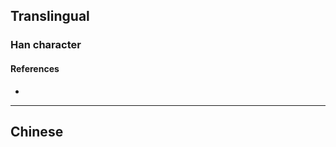 {{also|湊}}
{{character info/new}}
==Translingual==

===Han character===
{{Han char|rn=15|rad=冫|as=09|sn=11|four=3518|canj=IMQKK|ids=⿰冫奏 <small>(GT)</small>,⿰冫⿱𡗗夭 <small>(JK)</small>}}

====References====
* {{Han ref|kx=0133.091|dkj=01683|dj=0297.140|hdz=10299.140|uh=51D1|ud=20945}}

----

==Chinese==
{{zh-see|湊}}